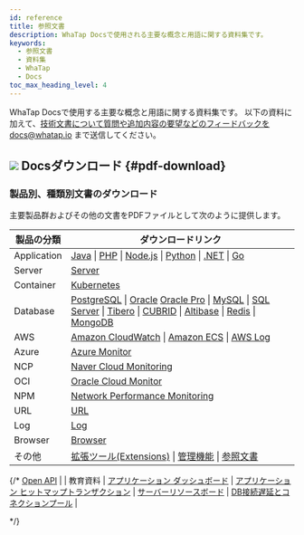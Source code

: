 ```yaml
---
id: reference
title: 参照文書
description: WhaTap Docsで使用される主要な概念と用語に関する資料集です。
keywords:
  - 参照文書
  - 資料集
  - WhaTap
  - Docs
toc_max_heading_level: 4
---
```


WhaTap Docsで使用する主要な概念と用語に関する資料集です。 以下の資料に加えて、技術文書について質問や追加内容の要望などのフィードバックをdocs@whatap.io まで送信してください。


<DocCardList/>

## ![](/img/ic-pdf-download.svg) Docsダウンロード {#pdf-download}

### 製品別、種類別文書のダウンロード

主要製品群およびその他の文書をPDFファイルとして次のように提供します。

<div class='download-pdf'>

| 製品の分類 | ダウンロードリンク |
| -- | -- |
| Application | [Java](https://github.com/whatap/whatap-docs/releases/download/v2.11.0%40ja/whatap-apm-java-monitoring-ja.pdf) \| [PHP](https://github.com/whatap/whatap-docs/releases/download/v2.11.0%40ja/whatap-apm-php-monitoring-ja.pdf) \| [Node.js](https://github.com/whatap/whatap-docs/releases/download/v2.11.0%40ja/whatap-apm-nodejs-monitoring-ja.pdf) \| [Python](https://github.com/whatap/whatap-docs/releases/download/v2.11.0%40ja/whatap-apm-python-monitoring-ja.pdf) \| [.NET](https://github.com/whatap/whatap-docs/releases/download/v2.11.0%40ja/whatap-apm-dotnet-monitoring-ja.pdf) \| [Go](https://github.com/whatap/whatap-docs/releases/download/v2.11.0%40ja/whatap-apm-go-monitoring-ja.pdf) |
| Server | [Server](https://github.com/whatap/whatap-docs/releases/download/v2.11.0%40ja/whatap-server-monitoring-ja.pdf) |
| Container | [Kubernetes](https://github.com/whatap/whatap-docs/releases/download/v2.11.0%40ja/whatap-kubernetes-monitoring-ja.pdf) |
| Database | [PostgreSQL](https://github.com/whatap/whatap-docs/releases/download/v2.11.0%40ja/whatap-db-postgresql-monitoring-ja.pdf) \| [Oracle](https://github.com/whatap/whatap-docs/releases/download/v2.11.0%40ja/whatap-db-oracle-v2-monitoring-ja.pdf) [Oracle Pro](https://github.com/whatap/whatap-docs/releases/download/v2.11.0%40ja/whatap-db-oracle-pro-monitoring-ja.pdf) \| [MySQL](https://github.com/whatap/whatap-docs/releases/download/v2.11.0%40ja/whatap-db-mysql-monitoring-ja.pdf) \| [SQL Server](https://github.com/whatap/whatap-docs/releases/download/v2.11.0%40ja/whatap-db-mssql-monitoring-ja.pdf) \| [Tibero](https://github.com/whatap/whatap-docs/releases/download/v2.11.0%40ja/whatap-db-tibero-monitoring-ja.pdf) \| [CUBRID](https://github.com/whatap/whatap-docs/releases/download/v2.11.0%40ja/whatap-db-cubrid-monitoring-ja.pdf) \| [Altibase](https://github.com/whatap/whatap-docs/releases/download/v2.11.0%40ja/whatap-db-altibase-monitoring-ja.pdf) \| [Redis](https://github.com/whatap/whatap-docs/releases/download/v2.11.0%40ja/whatap-db-redis-monitoring-ja.pdf) \| [MongoDB](https://github.com/whatap/whatap-docs/releases/download/v2.11.0%40ja/whatap-db-mongodb-monitoring-ja.pdf) |
| AWS | [Amazon CloudWatch](https://github.com/whatap/whatap-docs/releases/download/v2.11.0%40ja/whatap-amazon-cloudwatch-ja.pdf) \| [Amazon ECS](https://github.com/whatap/whatap-docs/releases/download/v2.11.0%40ja/whatap-amazon-ecs-ja.pdf) \| [AWS Log](https://github.com/whatap/whatap-docs/releases/download/v2.11.0%40ja/whatap-aws-log-monitoring-ja.pdf) |
| Azure | [Azure Monitor](https://github.com/whatap/whatap-docs/releases/download/v2.11.0%40ja/whatap-azure-ja.pdf) | 
| NCP | [Naver Cloud Monitoring](https://github.com/whatap/whatap-docs/releases/download/v2.11.0%40ja/whatap-ncloud-ja.pdf) |
| OCI | [Oracle Cloud Monitor](https://github.com/whatap/whatap-docs/releases/download/v2.11.0%40ja/whatap-oracle-cloud-ja.pdf) |
| NPM | [Network Performance Monitoring](https://github.com/whatap/whatap-docs/releases/download/v2.11.0%40ja/whatap-network-performance-monitoring-ja.pdf) |
| URL | [URL](https://github.com/whatap/whatap-docs/releases/download/v2.11.0%40ja/whatap-url-monitoring-ja.pdf) |
| Log | [Log](https://github.com/whatap/whatap-docs/releases/download/v2.11.0%40ja/whatap-log-monitoring-ja.pdf) |
| Browser | [Browser](https://github.com/whatap/whatap-docs/releases/download/v2.11.0%40ja/whatap-browser-monitoring-ja.pdf) |
| その他 | [拡張ツール(Extensions)](https://github.com/whatap/whatap-docs/releases/download/v2.11.0%40ja/whatap-extensions-ja.pdf) \| [管理機能](https://github.com/whatap/whatap-docs/releases/download/v2.11.0%40ja/whatap-manage-ja.pdf) \| [参照文書](https://github.com/whatap/whatap-docs/releases/download/v2.11.0%40ja/whatap-reference-ja.pdf) |

</div>

{/* 
[Open API](https://content.whatap.io/24/08/01/044452whatap-open-api.pdf) \|
| 教育資料 | [アプリケーション ダッシュボード](https://content.whatap.io/24/02/01/052908whatap-best-practice-guides-about-apm-dashboard.pdf) \| [アプリケーション ヒットマップトランザクション](https://content.whatap.io/24/02/01/052909whatap-best-practice-guides-about-apm-hitmap-class.pdf) \| [サーバーリソースボード](https://content.whatap.io/24/02/01/052909whatap-best-practice-guides-about-server-dashboard.pdf) \| [DB接続遅延とコネクションプール](https://content.whatap.io/24/02/01/052909whatap-best-practice-guides-about-apm-dbc.pdf) |

*/}